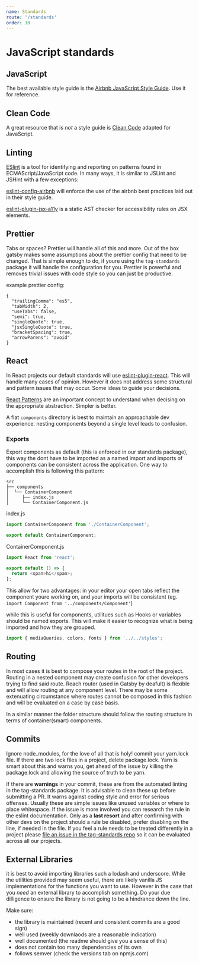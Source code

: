```yaml
---
name: Standards
route: '/standards'
order: 10
---
```


# JavaScript standards

## JavaScript

The best available style guide is the [Airbnb JavaScript Style Guide](https://github.com/airbnb/javascript). Use it for reference.

## Clean Code

A great resource that is _not_ a style guide is [Clean Code](https://github.com/ryanmcdermott/clean-code-javascript) adapted for JavaScript.

## Linting

[ESlint](https://github.com/eslint/eslint) is a tool for identifying and reporting on patterns found in ECMAScript/JavaScript code. In many ways, it is similar to JSLint and JSHint with a few exceptions:

[eslint-config-airbnb](https://www.npmjs.com/package/eslint-config-airbnb) will enforce the use of the airbnb best practices laid out in their style guide.

[eslint-plugin-jsx-a11y](https://github.com/evcohen/eslint-plugin-jsx-a11y) is a static AST checker for accessibility rules on JSX elements.

## Prettier

Tabs or spaces? Prettier will handle all of this and more. Out of the box gatsby makes some assumptions about the prettier config that need to be changed. That is simple enough to do, if youre using the `tag-standards` package it will handle the configuration for you. Prettier is powerful and removes trivial issues with code style so you can just be productive.

example prettier config:

```
{
  "trailingComma": "es5",
  "tabWidth": 2,
  "useTabs": false,
  "semi": true,
  "singleQuote": true,
  "jsxSingleQuote": true,
  "bracketSpacing": true,
  "arrowParens": "avoid"
}
```

## React

In React projects our default standards will use [eslint-plugin-react](https://github.com/airbnb/javascript/tree/master/react). This will handle many cases of opinion. However it does not address some structural and pattern issues that may occur. Some ideas to guide your decisions.

[React Patterns](https://www.youtube.com/playlist?list=PLWkHD1fleF5QLFxYv_OgkHdqf1Q2fUgpb) are an important concept to understand when decising on the appropriate abstraction. Simpler is better.

A flat `components` directory is best to maintain an approachable dev experience. nesting components beyond a single level leads to confusion.

### Exports

Export components as default (this is enforced in our standards package), this way the dont have to be imported as a named import and imports of components can be consistent across the application. One way to accomplish this is following this pattern:

```
src
├── components
│  └── ContainerComponent
│     ├── index.js
│     └── ContainerComponent.js
```

index.js

```javascript
import ContainerComponent from './ContainerComponent';

export default ContainerComponent;
```

ContainerComponent.js

```javascript
import React from 'react';

export default () => {
  return <span>hi</span>;
};
```

This allow for two advantages: in your editor your open tabs reflect the component youre working on, and your imports will be consistent (eg. `import Component from '../components/Component'`)

while this is useful for components, utilitues such as Hooks or variables should be named exports. This will make it easier to recognize what is being imported and how they are grouped.

```javascript
import { mediaQueries, colors, fonts } from '../../styles';
```

## Routing

In most cases it is best to compose your routes in the root of the project. Routing in a nested component may create confusion for other developers trying to find said route. Reach router (used in Gatsby by deafult) is flexible and will allow routing at any component level. There may be some extenuating circumstance where routes cannot be composed in this fashion and will be evaluated on a case by case basis.

In a similar manner the folder structure should follow the routing structure in terms of container(smart) components.

## Commits

Ignore node_modules, for the love of all that is holy! commit your yarn.lock file. If there are two lock files in a project, delete package.lock. Yarn is smart about this and warns you, get ahead of the issue by killing the package.lock and allowing the source of truth to be yarn.

If there are **warnings** in your commit, these are from the automated linting in the tag-standards package. It is advisable to clean these up before submitting a PR. It warns against coding style and error for serious offenses. Usually these are simple issues like unused variables or where to place whitespace. If the issue is more involved you can research the rule in the eslint documentation. Only as a **last resort** and after confirming with other devs on the project should a rule be disabled, prefer disabling on the line, if needed in the file. If you feel a rule needs to be treated differently in a project please [file an issue in the tag-standards repo](https://github.com/thirdandgrove/tag-standards/issues) so it can be evaluated across all our projects.

## External Libraries

it is best to avoid importing libraries such a lodash and underscore. While the utilities provided may seem useful, there are likely vanilla JS implementations for the functions you want to use. However in the case that you _need_ an external library to accomplish something. Do your due dilligence to ensure the library is not going to be a hindrance down the line.

Make sure:

- the library is maintained (recent and consistent commits are a good sign)
- well used (weekly downlaods are a reasonable indication)
- well documented (the readme should give you a sense of this)
- does not contain too many dependencies of its own
- follows semver (check the versions tab on npmjs.com)
